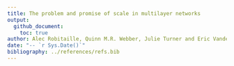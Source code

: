```yaml
---
title: The problem and promise of scale in multilayer networks
output: 
  github_document:
    toc: true
author: Alec Robitaille, Quinn M.R. Webber, Julie Turner and Eric Vander Wal
date: "-- `r Sys.Date()`"
bibliography: ../references/refs.bib
---
```






